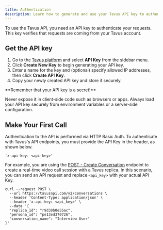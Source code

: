 ```yaml
---
title: Authentication
description: Learn how to generate and use your Tavus API key to authenticate requests.
---
```

To use the Tavus API, you need an API key to authenticate your requests. This key verifies that requests are coming from your Tavus account.

## Get the API key
1. Go to the <a href="https://platform.tavus.io/" target="_blank">Tavus platform</a> and select **API Key** from the sidebar menu.
2. Click **Create New Key** to begin generating your API key.
3. Enter a name for the key and (optional) specify allowed IP addresses, then click **Create API Key**.
4. Copy your newly created API key and store it securely.

<Warning>
**Remember that your API key is a secret!**

Never expose it in client-side code such as browsers or apps. Always load your API key securely from environment variables or a server-side configuration.
</Warning>

## Make Your First Call
Authentication to the API is performed via HTTP Basic Auth. To authenticate with Tavus's API endpoints, you must provide the API Key in the header, as shown below.
```curl Authentication Header
'x-api-key: <api-key>'
```
For example, you are using the <a href="/api-reference/conversations/create-conversation" target="_blank">POST - Create Conversation</a> endpoint to create a real-time video call session with a Tavus replica. In this scenario, you can send an API request and replace `<api_key>` with your actual API Key.
```shell cURL
curl --request POST \
  --url https://tavusapi.com/v2/conversations \
  --header 'Content-Type: application/json' \
  --header 'x-api-key: <api_key>' \
  --data '{
  "replica_id": "r9d30b0e55ac",
  "persona_id": "pe13ed370726",
  "conversation_name": "Interview User"
}'
```